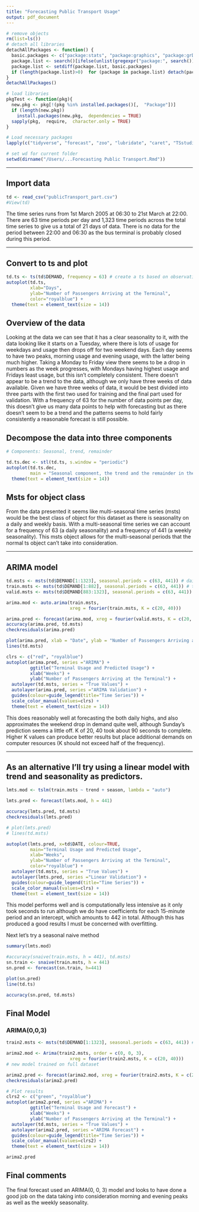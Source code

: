```yaml
---
title: "Forecasting Public Transport Usage"
output: pdf_document
---
```


```r
# remove objects
rm(list=ls())
# detach all libraries
detachAllPackages <- function() {
  basic.packages <- c("package:stats", "package:graphics", "package:grDevices", "package:utils", "package:datasets", "package:methods", "package:base")
  package.list <- search()[ifelse(unlist(gregexpr("package:", search()))==1, TRUE, FALSE)]
  package.list <- setdiff(package.list, basic.packages)
  if (length(package.list)>0)  for (package in package.list) detach(package,  character.only=TRUE)
}
detachAllPackages()

# load libraries
pkgTest <- function(pkg){
  new.pkg <- pkg[!(pkg %in% installed.packages()[,  "Package"])]
  if (length(new.pkg)) 
    install.packages(new.pkg,  dependencies = TRUE)
  sapply(pkg,  require,  character.only = TRUE)
}

# Load necessary packages
lapply(c("tidyverse", "forecast", "zoo", "lubridate", "caret", "TSstudio", "plotly", "xts", "stargazer"),  pkgTest)

# set wd for current folder
setwd(dirname("/Users/...Forecasting Public Transport.Rmd"))
```
***
## Import data
```r
td <- read_csv("publicTransport_part.csv")
#View(td)  
```
The time series runs from 1st March 2005 at 06:30 to 21st March at 22:00. There are 63 time periods per day and 1,323 time periods across the total time series to give us a total of 21 days of data. There is no data for the period between 22:00 and 06:30 as the bus terminal is probably closed during this period. 

***
## Convert to ts and plot  
```r
td.ts <- ts(td$DEMAND, frequency = 63) # create a ts based on observations
autoplot(td.ts,
         xlab="Days",
         ylab="Number of Passengers Arriving at the Terminal",
         color="royalblue") + 
  theme(text = element_text(size = 14))
```
## Overview of the data

Looking at the data we can see that it has a clear seasonality to it, with the data looking like it starts on a Tuesday, where there is lots of usage for weekdays and usage then drops off for two weekend days. Each day seems to have two peaks, morning usage and evening usage, with the latter being much higher. Taking a Monday to Friday view there seems to be a drop in numbers as the week progresses, with Mondays having highest usage and Fridays least usage, but this isn't completely consistent. There doesn't appear to be a trend to the data, although we only have three weeks of data available. 
Given we have three weeks of data, it would be best divided into three parts with the first two used for training and the final part used for validation. With a frequency of 63 for the number of data points per day, this doesn't give us many data points to help with forecasting but as there doesn't seem to be a trend and the patterns seems to hold fairly consistently a reasonable forecast is still possible. 

## Decompose the data into three components
```r
# Components: Seasonal, trend, remainder

td.ts.dec <- stl(td.ts, s.window = "periodic") 
autoplot(td.ts.dec,
         main = "Seasonal component, the trend and the remainder in the data") + 
  theme(text = element_text(size = 14))
```

## Msts for object class
From the data presented it seems like multi-seasonal time series (msts) would be the best class of object for this dataset as there is seasonality on a daily and weekly basis. With a multi-seasonal time series we can account for a frequency of 63 (a daily seasonality) and a frequency of 441 (a weekly seasonality). This msts object allows for the multi-seasonal periods that the normal ts object can't take into consideration.

***
## ARIMA model

```r
td.msts <- msts(td$DEMAND[1:1323], seasonal.periods = c(63, 441)) # daily and weekly seasonality
train.msts <- msts(td$DEMAND[1:882], seasonal.periods = c(63, 441)) # two weeks of training
valid.msts <- msts(td$DEMAND[883:1323], seasonal.periods = c(63, 441)) # one week of validation

arima.mod <- auto.arima(train.msts, 
                        xreg = fourier(train.msts, K = c(20, 40)))

arima.pred <- forecast(arima.mod, xreg = fourier(valid.msts, K = c(20, 40)))
accuracy(arima.pred, td.msts)
checkresiduals(arima.pred)
```

```r
plot(arima.pred, xlab = "Date", ylab = "Number of Passengers Arriving at the Terminal")
lines(td.msts)
```

```r
clrs <- c("red", "royalblue")
autoplot(arima.pred, series ="ARIMA") + 
         ggtitle("Terminal Usage and Predicted Usage") +
         xlab("Weeks") +
         ylab("Number of Passengers Arriving at the Terminal") +
  autolayer(td.msts, series = "True Values") +
  autolayer(arima.pred, series ="ARIMA Validation") +
  guides(colour=guide_legend(title="Time Series")) +
  scale_color_manual(values=clrs) + 
  theme(text = element_text(size = 14))
```
This does reasonably well at forecasting the both daily highs, and also approximates the weekend drop in demand quite well, although Sunday's prediction seems a little off. K of 20, 40 took about 90 seconds to complete. Higher K values can produce better results but place additional demands on computer resources (K should not exceed half of the frequency).

***

## As an alternative I'll try using a linear model with trend and seasonality as predictors.

```r
lmts.mod <- tslm(train.msts ~ trend + season, lambda = "auto")

lmts.pred <- forecast(lmts.mod, h = 441)

accuracy(lmts.pred, td.msts)
checkresiduals(lmts.pred)

# plot(lmts.pred)
# lines(td.msts)

autoplot(lmts.pred, x=td$DATE, colour=TRUE,
         main="Terminal Usage and Predicted Usage",
         xlab="Weeks",
         ylab="Number of Passengers Arriving at the Terminal",
         color="royalblue") +
  autolayer(td.msts, series = "True Values") +
  autolayer(lmts.pred, series ="Linear Validation") +
  guides(colour=guide_legend(title="Time Series")) +
  scale_color_manual(values=clrs) + 
  theme(text = element_text(size = 14))
```
This model performs well and is computationally less intensive as it only took seconds to run although we do have coefficients for each 15-minute period and an intercept, which amounts to 442 in total.  Although this has  produced a good results I must be concerned with overfitting.

Next let's try a seasonal naive method

```r
summary(lmts.mod)

#accuracy(snaive(train.msts, h = 441), td.msts)
sn.train <- snaive(train.msts, h = 441)
sn.pred <- forecast(sn.train, h=441)

plot(sn.pred)
line(td.ts)

accuracy(sn.pred, td.msts)
```
## Final Model
### ARIMA(0,0,3)
```r
train2.msts <- msts(td$DEMAND[1:1323], seasonal.periods = c(63, 441)) # full period to train on

arima2.mod <- Arima(train2.msts, order = c(0, 0, 3),
                        xreg = fourier(train2.msts, K = c(20, 40)))
# new model trained on full dataset

arima2.pred <- forecast(arima2.mod, xreg = fourier(train2.msts, K = c(20, 40), h=189))
checkresiduals(arima2.pred)

# Plot results
clrs2 <- c("green", "royalblue")
autoplot(arima2.pred, series ="ARIMA") + 
         ggtitle("Terminal Usage and Forecast") +
         xlab("Weeks") +
         ylab("Number of Passengers Arriving at the Terminal") +
  autolayer(td.msts, series = "True Values") +
  autolayer(arima2.pred, series ="ARIMA Forecast") +
  guides(colour=guide_legend(title="Time Series")) +
  scale_color_manual(values=clrs2) + 
  theme(text = element_text(size = 14))
```
```r
arima2.pred
```

## Final comments
The final forecast used an ARIMA(0, 0, 3) model and looks to have done a good job on the data taking into consideration morning and evening peaks as well as the weekly seasonality.